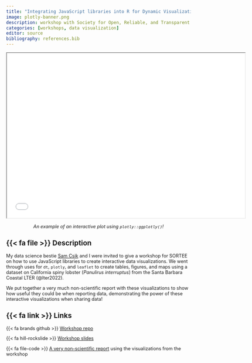 ```yaml
---
title: "Integrating JavaScript libraries into R for Dynamic Visualizations"
image: plotly-banner.png
description: workshop with Society for Open, Reliable, and Transparent Ecology and Evolutionary Biology (SORTEE)
categories: [workshops, data visualization]
editor: source
bibliography: references.bib
---
```


<p align="center">
  <iframe src="plotly.html" width="650" height="450" alt="An interactive boxplot with points representing total lobster count at a given site in a given year. There are two boxes, one representing marine protected areas and the other representing non-protected areas. There are more lobsters in the marine protected areas than non-marine protected areas!"></iframe>
</p>
<span style='font-size: 90%;'><em><center>An example of an interactive plot using `plotly::ggplotly()`!</em></center></span>



## {{< fa file >}} Description

My data science bestie [Sam Csik](https://samanthacsik.github.io/) and I were invited to give a workshop for SORTEE on how to use JavaScript libraries to create interactive data visualizations. We went through uses for `dt`, `plotly`, and `leaflet` to create tables, figures, and maps using a dataset on California spiny lobster (_Panulirus interruptus_) from the Santa Barbara Coastal LTER (@lter2022).  

We put together a very much non-scientific report with these visualizations to show how useful they could be when reporting data, demonstrating the power of these interactive visualizations when sharing data! 

## {{< fa link >}} Links

{{< fa brands github >}} [Workshop repo](https://github.com/samanthacsik/SORTEE-May2023)  

{{< fa hill-rockslide >}} [Workshop slides](https://docs.google.com/presentation/d/1F5wKhd_8nX2x3dMvxZM5sE-pPPDgrQAKkFC4KGlE8jw/edit?usp=sharing)  

{{< fa file-code >}} [A very non-scientific report](https://samanthacsik.github.io/SORTEE-May2023/example-reports/report-qmd.html) using the visualizations from the workshop 
